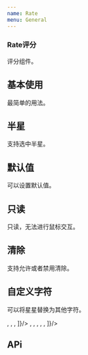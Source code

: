 ```yaml
---
name: Rate
menu: General
---
```



### Rate评分
<p>评分组件。</p>

## 基本使用
<p>最简单的用法。</p>

<Playground>
    <div className="basis">
       <Rate />
    </div>
</Playground>


## 半星
<p>支持选中半星。</p>

<Playground>
    <div className="basis">
       <Rate allowHalf/>
    </div>
</Playground>

## 默认值
<p>可以设置默认值。</p>

<Playground>
    <div className="basis">
       <Rate defaultValue={2}/>
       <Rate defaultValue={2.5} allowHalf/>
    </div>
</Playground>

## 只读
<p>只读，无法进行鼠标交互。</p>

<Playground>
    <div className="basis">
       <Rate defaultValue={4} disabled/>
       <Rate defaultValue={1.5} allowHalf disabled/>
    </div>
</Playground>

## 清除
<p>支持允许或者禁用清除。</p>

<Playground>
    <div className="basis">
       <Rate defaultValue={4} allowClear/>
       <Rate defaultValue={1.5} allowHalf allowClear/>
    </div>
</Playground>

## 自定义字符
<p>可以将星星替换为其他字符。</p>

<Playground>
    <div className="basis">
       <Rate defaultValue={4} character={[
          <Icon name="smile-fill" />,
          <Icon name="smile-fill" />,
          <Icon name="smile-fill" />,
       ]}/>
       <Rate defaultValue={1.5} allowHalf allowClear character={[
          <Icon name="vip-fill" />,
          <Icon name="vip-fill" />,
          <Icon name="vip-fill" />,
          <Icon name="vip-fill" />,
          <Icon name="vip-fill" />,
       ]}/>
    </div>
</Playground>


## APi

<Api/>



